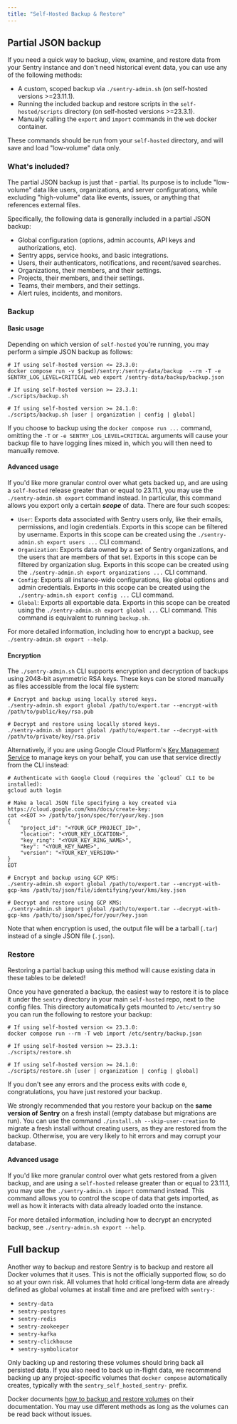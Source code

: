 ```yaml
---
title: "Self-Hosted Backup & Restore"
---
```


## Partial JSON backup

If you need a quick way to backup, view, examine, and restore data from your Sentry instance and
don't need historical event data, you can use any of the following methods:

- A custom, scoped backup via `./sentry-admin.sh` (on self-hosted versions >=23.11.1).
- Running the included backup and restore scripts in the `self-hosted/scripts` directory (on
  self-hosted versions >=23.3.1).
- Manually calling the `export` and `import` commands in the `web` docker container.

These commands should be run from your `self-hosted` directory, and will save and load "low-volume"
data only.

### What's included?

The partial JSON backup is just that - partial. Its purpose is to include "low-volume" data like
users, organizations, and server configurations, while excluding "high-volume" data like events,
issues, or anything that references external files.

Specifically, the following data is generally included in a partial JSON backup:

- Global configuration (options, admin accounts, API keys and authorizations, etc).
- Sentry apps, service hooks, and basic integrations.
- Users, their authenticators, notifications, and recent/saved searches.
- Organizations, their members, and their settings.
- Projects, their members, and their settings.
- Teams, their members, and their settings.
- Alert rules, incidents, and monitors.

### Backup

#### Basic usage

Depending on which version of `self-hosted` you're running, you may perform a simple JSON backup as
follows:

```shell
# If using self-hosted version <= 23.3.0:
docker compose run -v $(pwd)/sentry:/sentry-data/backup  --rm -T -e SENTRY_LOG_LEVEL=CRITICAL web export /sentry-data/backup/backup.json

# If using self-hosted version >= 23.3.1:
./scripts/backup.sh

# If using self-hosted version >= 24.1.0:
./scripts/backup.sh [user | organization | config | global]
```

<Alert title="Note" level="info">
<markdown>

If you choose to backup using the `docker compose run ...` command, omitting the `-T` or `-e
SENTRY_LOG_LEVEL=CRITICAL` arguments will cause your backup file to have logging lines mixed in,
which you will then need to manually remove.

</markdown>
</Alert>

#### Advanced usage

If you'd like more granular control over what gets backed up, and are using a `self-hosted` release
greater than or equal to 23.11.1, you may use the `./sentry-admin.sh export` command instead. In
particular, this command allows you export only a certain ***scope*** of data. There are four such
scopes:

- `User`: Exports data associated with Sentry users only, like their emails, permissions, and login
  credentials. Exports in this scope can be filtered by username. Exports in this scope can be
  created using the `./sentry-admin.sh export users ...` CLI command.
- `Organization`: Exports data owned by a set of Sentry organizations, and the users that are
  members of that set. Exports in this scope can be filtered by organization slug. Exports in this
  scope can be created using the `./sentry-admin.sh export organizations ...` CLI command.
- `Config`: Exports all instance-wide configurations, like global options and admin credentials.
  Exports in this scope can be created using the `./sentry-admin.sh export config ...` CLI command.
- `Global`: Exports all exportable data. Exports in this scope can be created using the
  `./sentry-admin.sh export global ...` CLI command. This command is equivalent to running
  `backup.sh`.

For more detailed information, including how to encrypt a backup, see `./sentry-admin.sh export
--help`.

#### Encryption

The `./sentry-admin.sh` CLI supports encryption and decryption of backups using 2048-bit asymmetric
RSA keys. These keys can be stored manually as files accessible from the local file system:

```shell
# Encrypt and backup using locally stored keys.
./sentry-admin.sh export global /path/to/export.tar --encrypt-with /path/to/public/key/rsa.pub

# Decrypt and restore using locally stored keys.
./sentry-admin.sh import global /path/to/export.tar --decrypt-with /path/to/private/key/rsa.priv
```

Alternatively, if you are using Google Cloud Platform's [Key Management
Service](https://cloud.google.com/security/products/security-key-management?hl=en) to manage keys on
your behalf, you can use that service directly from the CLI instead:


```shell
# Authenticate with Google Cloud (requires the `gcloud` CLI to be installed):
gcloud auth login

# Make a local JSON file specifying a key created via https://cloud.google.com/kms/docs/create-key:
cat <<EOT >> /path/to/json/spec/for/your/key.json
{
    "project_id": "<YOUR_GCP_PROJECT_ID>",
    "location": "<YOUR_KEY_LOCATION>",
    "key_ring": "<YOUR_KEY_RING_NAME>",
    "key": "<YOUR_KEY_NAME>",
    "version": "<YOUR_KEY_VERSION>"
}
EOT

# Encrypt and backup using GCP KMS:
./sentry-admin.sh export global /path/to/export.tar --encrypt-with-gcp-kms /path/to/json/file/identifying/your/kms/key.json

# Decrypt and restore using GCP KMS:
./sentry-admin.sh import global /path/to/export.tar --decrypt-with-gcp-kms /path/to/json/spec/for/your/key.json
```

Note that when encryption is used, the output file will be a tarball (`.tar`) instead of a single
JSON file (`.json`). 

### Restore

<Alert level="warning">

Restoring a partial backup using this method will cause existing data in these tables to be deleted!

</Alert>

Once you have generated a backup, the easiest way to restore it is to place it under the `sentry`
directory in your main `self-hosted` repo, next to the config files. This directory automatically
gets mounted to `/etc/sentry` so you can run the following to restore your backup:

```shell
# If using self-hosted version <= 23.3.0:
docker compose run --rm -T web import /etc/sentry/backup.json

# If using self-hosted version >= 23.3.1:
./scripts/restore.sh

# If using self-hosted version >= 24.1.0:
./scripts/restore.sh [user | organization | config | global]
```

If you don't see any errors and the process exits with code `0`, congratulations, you have just
restored your backup.

<Alert level="warning">

We strongly recommended that you restore your backup on the <strong>same version of Sentry</strong>
on a fresh install (empty database but migrations are run). You can use the command `./install.sh --skip-user-creation` to migrate a fresh install without creating users, as they are restored from the backup. Otherwise, you are very likely to hit
errors and may corrupt your database.

</Alert>

#### Advanced usage

If you'd like more granular control over what gets restored from a given backup, and are using a
`self-hosted` release greater than or equal to 23.11.1, you may use the `./sentry-admin.sh import`
command instead. This command allows you to control the scope of data that gets imported, as well as
how it interacts with data already loaded onto the instance.

For more detailed information, including how to decrypt an encrypted backup, see `./sentry-admin.sh
export --help`.

## Full backup

Another way to backup and restore Sentry is to backup and restore all Docker volumes that it uses. This
is not the officially supported flow, so do so at your own risk. All volumes that hold critical long-term
data are already defined as global volumes at install time and are prefixed with `sentry-`:

- `sentry-data`
- `sentry-postgres`
- `sentry-redis`
- `sentry-zookeeper`
- `sentry-kafka`
- `sentry-clickhouse`
- `sentry-symbolicator`

<Alert title="Note" level="info">

Only backing up and restoring these volumes should bring back all persisted data. If you also need
to back up in-flight data, we recommend backing up any project-specific volumes that <code>docker
compose</code> automatically creates, typically with the <code>sentry_self_hosted_sentry-</code>
prefix.

</Alert>

Docker documents [how to backup and restore
volumes](https://docs.docker.com/storage/volumes/#backup-restore-or-migrate-data-volumes) on their
documentation. You may use different methods as long as the volumes can be read back without issues.
